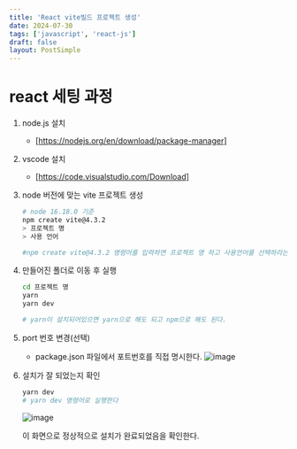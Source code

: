 ```yaml
---
title: 'React vite빌드 프로젝트 생성'
date: 2024-07-30
tags: ['javascript', 'react-js']
draft: false
layout: PostSimple
---
```


# react 세팅 과정
1. node.js 설치
   * [https://nodejs.org/en/download/package-manager]
2. vscode 설치
   * [https://code.visualstudio.com/Download]
3. node 버전에 맞는 vite 프로젝트 생성
   ```bash
   # node 16.18.0 기준
   npm create vite@4.3.2
   > 프로젝트 명
   > 사용 언어

   #npm create vite@4.3.2 명령어를 입력하면 프로젝트 명 하고 사용언어를 선택하라는 메시지가 나온다
   ```
4. 만들어진 폴더로 이동 후 실행
   ```bash
   cd 프로젝트 명
   yarn
   yarn dev

   # yarn이 설치되어있으면 yarn으로 해도 되고 npm으로 해도 된다.
   ```
5. port 번호 변경(선택)
   * package.json 파일에서 포트번호를 직접 명시한다.
    ![image](https://github.com/user-attachments/assets/f553ee54-c1fd-4cf1-acad-77d2ca302878)

6. 설치가 잘 되었는지 확인
   ```bash
   yarn dev
   # yarn dev 명령어로 실행한다
   ```
   ![image](https://github.com/user-attachments/assets/b601a938-7a8b-4315-905c-c5ad9bd777f2)
   
   이 화면으로 정상적으로 설치가 완료되었음을 확인한다.